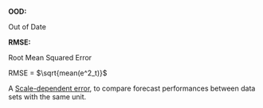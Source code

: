 ::: {#def-11-OOD}
**OOD:**

Out of Date
:::

::: {#def-11-RMSE}
**RMSE:**

Root Mean Squared Error

RMSE = $\sqrt{mean(e^2_t)}$

A [Scale-dependent error](https://otexts.com/fpp3/accuracy.html#scale-dependent-errors), to compare forecast performances between data sets with the same unit.
:::

